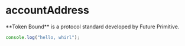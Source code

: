 
# accountAddress

<Callout emoji="✍🏽">
  **Token Bound** is a protocol standard developed by Future Primitive.
</Callout>

```ts copy
console.log("hello, whirl");
```
